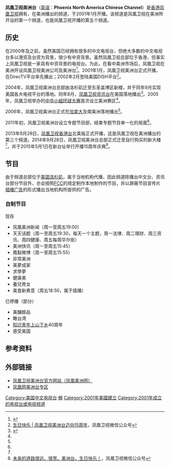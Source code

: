 {{頻道資訊
| 頻道名稱 = 凤凰卫视美洲台
| 頻道圖片檔案 = {{Show if file exists|comment=檔案不存在，可從英文維基百科取得（本模板會在檔案恢復時自動顯示檔案，並由機器人自動清理模板，無需撤銷機器人的編輯）|file=Phoenix NA.svg|text=Phoenix NA.svg}}
| 頻道圖片尺寸 = 100px
| 頻道圖片名稱 = 
| 所屬國家或地區 = {{HKG}}（所有者）<br>{{USA}}（当地节目插播）
| 總部所在= {{USA}}[[加利福尼亚州|加利福尼亚州]][[洛杉矶|洛杉矶]]欧文代尔都柏林街3810号（3810 Durbin Street, Irwindale, California 91706）
| 播放地區= [[美洲|美洲]]
| 成立日期 = 2001年1月
| 試播日期 = 2001年1月（標清版）<br>2014年1月1日（高清版）
| 開播日期 = 2001年1月（標清版）<br>2014年1月1日（高清版）
| 頻道語言 = [[國語|國語]]
| 代表人物 = [[吴晓镛|吴晓镛]]（台长）<br>[[曾世平|曾世平]]（副台长）
| 頻道類別 = 綜合
| 頻道口號 = {{lang|zh|一切將從描繪出幻想開始，重新定義展現你的華人境界。}}<br>{{lang|en|It all starts with a stroke of Imagination. Re-create your World to be redefinition of The Chinese Boundary.}}<br>(2017年4月2日起)
| 視頻格式= 數碼（[[DMB-T/H|DMB-T/H]]）：<br/><small>'''2001年1月至2013年12月31日'''</small><br/>[[576i|576i]] [[縱橫比_(圖像)|16:9]]（[[標清|標清]]）<br/><small>'''2014年1月1日'''</small><br/>[[1080i|1080i]] [[縱橫比_(圖像)|16:9]]（[[高清電視|高清]]，实际压缩成4:3）
| 擁有者= [[鳳凰衛視|鳳凰衛視控股有限公司]]<br>凤凰卫视美国有限公司
| 集團同類頻道= [[鳳凰衛視中文台|中文台]]、[[鳳凰衞視資訊台|資訊台]]、[[鳳凰衛視歐洲台|欧洲台]]、[[鳳凰衞視香港台|香港台]]
| 頻道官方網站 = http://www.ifengus.com/
| 有線電視供應商01 = 美洲各大有线电视供应商
| 有線電視頻道數01 = 随地区而变
| 寬頻電視供應商01 = 美洲各大寬頻電視供应商
| 寬頻電視頻道數01 = 随地区而变
| 衛星電視供應商01 = 美洲各大衛星電視供应商
| 衛星電視頻道數01 = 随地区而变
}}
'''凤凰卫视美洲台'''（[[英语|英语]]：'''Phoenix North America Chinese Channel'''）是[[香港|香港]][[凤凰卫视|凤凰卫视]]拥有，在美洲播出的频道，于2001年1月开播。该频道是凤凰卫视在美洲所开设的第一个频道，也是凤凰卫视开播的第五个频道。

== 历史 ==
在2000年及之前，虽然美国已经拥有很多的中文电视台，但绝大多数的中文电视台多以港资及台资为背景，很少有中资背景。虽然凤凰卫视总部位于香港，但事实上凤凰卫视是一家具有中资背景的电视台。为此，在看中美洲市场后，凤凰卫视在美洲开设凤凰卫视美洲公司及美洲台<ref>{{Cite web |url=http://www.ifengus.com/?q=content%2Ffeichang-video%2F05102015 |title=非常美洲（2015年5月10日） |accessdate=2020年9月30日 |archive-date=2019年6月7日 |archive-url=https://web.archive.org/web/20190607074529/http://www.ifengus.com/?q=content%2Ffeichang-video%2F05102015 |dead-url=no }}</ref>。2001年1月，凤凰卫视美洲台正式开播，在DirecTV平台率先播出；2002年2月登陆美国DISH平台<ref name="15th">[http://mp.weixin.qq.com/s?__biz=MjM5ODQxNzg0MQ==&mid=206419914&idx=1&sn=b2ed653b5d08b6ed2788e96006852232&scene=5#rd 生日快乐 | 凤凰卫视美洲台迈向15周年]，凤凰卫视微信公众号</ref>。

2004年，凤凰卫视美洲台总部由洛杉矶迁至东圣盖博区新楼，并于同年9月实现美国各大电视平台的落地。同年8月，[[凤凰卫视资讯台|凤凰卫视资讯台]]在美国落地播出<ref name="简介">{{Cite web |url=http://www.ifengus.com/?q=content%2Fabout_us |title=關於美洲台 |accessdate=2020-09-30 |archive-date=2020-02-17 |archive-url=https://web.archive.org/web/20200217083817/http://www.ifengus.com/?q=content%2Fabout_us |dead-url=no }}</ref>。2005年，凤凰卫视举办的[[中华小姐环球大赛|中华小姐环球大赛]]首次设立美洲赛区<ref name="15th"/>。

2006年，凤凰卫视美洲台正式在[[加拿大|加拿大]]及南美洲落地播出<ref name="15th"/>。

2011年初，凤凰卫视美洲台设立专题节目部，结束专题节目单一化的局面<ref name="15th"/>。

2013年9月28日，[[凤凰卫视香港台|凤凰卫视香港台]]北美版正式开播，这是凤凰卫视在美洲播出的第三个频道。2014年9月28日，凤凰卫视美洲台总部正式迁至自行购买的新大楼<ref name="15th"/>，并于2015年5月1日在新台址举行开播15周年庆典<ref>[http://mp.weixin.qq.com/s?__biz=MjM5ODQxNzg0MQ==&mid=206579716&idx=1&sn=c82d7ebbcb925763a7e0e1320605a725&scene=5#rd 未来的道路很远、很宽。美洲台，生日快乐！ ]，凤凰卫视微信公众号</ref>。

== 节目 ==
{{main|凤凰卫视节目列表}}
由于频道总部位于[[美国|美国]][[洛杉矶|洛杉矶]]，属于当地机构代播，因此频道除播出中文台、资讯台部分节目外，亦会按照[[FCC|FCC]]的规定制作本地制作的节目，并以屏蔽节目宣传片[[插播广告|插播广告]]的形式播出当地机构所提供的广告。

=== 自制节目 ===
;现存
* 凤凰美洲新闻（周一至周五19:00）
* 天天话题（周一至周五19:30，每天一个主题，周一法律、周二理财、周三资讯、周四健康、周五每周华尔街）
* 美洲快讯（周一至周五15:45）
* 鳳點微博（周一至周五15:55）
* 非常美洲
* 美夢成家
* 求學夢
* 健康美
* 養兒育女
* 美食新煮意（周五18:50，属于插播）
;已停播（部分）
* 美釀醇品
* 瞰台湾
* [[知识青年|知识青年]][[上山下乡|上山下乡]]40周年
* 感受美国

== 参考资料 ==
{{Reflist}}

== 外部链接 ==
* [http://www.ifengus.com/ 凤凰卫视美洲台官方网站（凤凰美洲网）]{{Wayback|url=http://www.ifengus.com/ |date=20150619165315 }}
* [http://phtv.ifeng.com/us/index.shtml 凤凰网美洲台专区]{{Wayback|url=http://phtv.ifeng.com/us/index.shtml |date=20150821015014 }}

{{凤凰卫视控股有限公司}}
{{海外中文电视台列表}}

[[Category:美国中文电视台|Category:美国中文电视台]]
[[Category:鳳凰衛視|頻]]
[[Category:2001年美國建立|Category:2001年美國建立]]
[[Category:2001年成立的电视台或电视频道|Category:2001年成立的电视台或电视频道]]